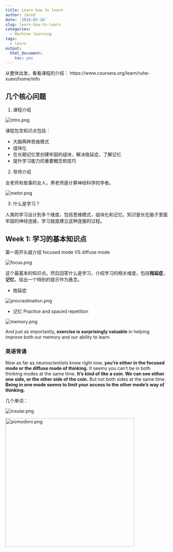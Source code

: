 ```yaml
---
title: Learn how to learn
author: Jared
date: '2018-02-26'
slug: learn-how-to-learn
categories:
  - Machine learning
tags:
  - learn
output: 
  html_document: 
    toc: yes
---
```



从整体出发，看看课程的介绍： https://www.coursera.org/learn/ruhe-xuexi/home/info



## 几个核心问题

1. 课程介绍

<img src="https://i.loli.net/2018/02/26/5a93a505231a7.png" alt="intro.png" title="intro.png" />

课程包含知识点包括：

- 大脑两种思维模式
- 组块化
- 在长期记忆里创建牢固的组块，解决拖延症，了解记忆
- 提升学习能力的重要概念和技巧

2. 导师介绍

女老师有故事的女人，男老师是计算神经科学的学者。

<img src="https://i.loli.net/2018/02/26/5a93a630d9f57.png" alt="metor.png" title="metor.png" />


3. 什么是学习？

人类的学习设计到多个维度，包括思维模式，组块化和记忆。知识是长在脑子里面牢固的神经连接，学习就是建立这种连接的过程。


## Week 1: 学习的基本知识点

第一周开头就介绍 focused mode VS diffuse mode


<img src="https://i.loli.net/2018/02/26/5a93b3a74ca93.png" alt="focus.png" title="focus.png" />

这个最基本的知识点。然后回答什么是学习，介绍学习的相关维度，包括**拖延症**，**记忆**，给出一个特别的提示作为悬念。

- 拖延症

<img src="https://i.loli.net/2018/02/26/5a93b18d5a2fd.png" alt="procrastination.png" title="procrastination.png" />

- 记忆 Practice and spaced repetition

<img src="https://i.loli.net/2018/02/26/5a93b34b5f691.png" alt="memory.png" title="memory.png" />


And just as importantly, **exercise is surprisingly valuable** in helping improve both our memory and our ability to learn. 

### 英语背诵

Now as far as neuroscientists know right now, **you're either in the focused mode or the diffuse mode of thinking.** It seems you can't be in both thinking modes at the same time. **It's kind of like a coin. We can see either one side, or the other side of the coin.** But not both sides at the same time. **Being in one mode seems to limit your access to the other mode's way of thinking.**


几个单词：

<img src="https://i.loli.net/2018/02/26/5a93b0117a3da.png" alt="insular.png" title="insular.png" />



<img width = 400 src="https://i.loli.net/2018/02/26/5a93b0d0a4817.png" alt="pomodoro.png" title="pomodoro.png" />

